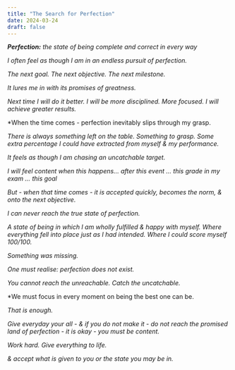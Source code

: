 ```yaml
---
title: "The Search for Perfection"
date: 2024-03-24
draft: false
---
```


***Perfection:***
*the state of being complete and correct in every way*

*I often feel as though I am in an endless pursuit of perfection.*

*The next goal. The next objective. The next milestone.*

*It lures me in with its promises of greatness.*

*Next time I will do it better. I will be more disciplined. More focused. I will achieve greater results.*

*When the time comes - perfection inevitably slips through my grasp.

*There is always something left on the table. Something to grasp. Some extra percentage I could have extracted from myself & my performance.*

*It feels as though I am chasing an uncatchable target.*

*I will feel content when this happens… after this event … this grade in my exam … this goal*

*But - when that time comes - it is accepted quickly, becomes the norm, & onto the next objective.*

*I can never reach the true state of perfection.*

*A state of being in which I am wholly fulfilled & happy with myself. Where everything fell into place just as I had intended. Where I could score myself 100/100.*

*Something was missing.*

*One must realise: perfection does not exist.*

*You cannot reach the unreachable. Catch the uncatchable.*

*We must focus in every moment on being the best one can be.

*That is enough.*

*Give everyday your all - & if you do not make it - do not reach the promised land of perfection - it is okay - you must be content.*

*Work hard. Give everything to life.*

*& accept what is given to you or the state you may be in.*



















